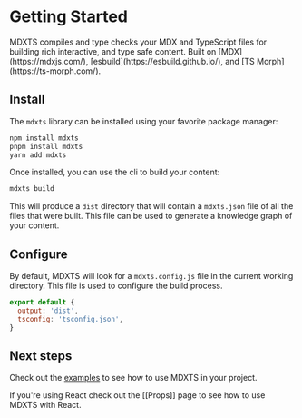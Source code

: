 # Getting Started

<Summary>
  MDXTS compiles and type checks your MDX and TypeScript files for building rich
  interactive, and type safe content. Built on [MDX](https://mdxjs.com/),
  [esbuild](https://esbuild.github.io/), and [TS Morph](https://ts-morph.com/).
</Summary>

## Install

The `mdxts` library can be installed using your favorite package manager:

```bash
npm install mdxts
pnpm install mdxts
yarn add mdxts
```

Once installed, you can use the cli to build your content:

```bash
mdxts build
```

This will produce a `dist` directory that will contain a `mdxts.json` file of all the files that were built. This file can be used to generate a knowledge graph of your content.

## Configure

By default, MDXTS will look for a `mdxts.config.js` file in the current working directory. This file is used to configure the build process.

```mdxts.config.js
export default {
  output: 'dist',
  tsconfig: 'tsconfig.json',
}
```

## Next steps

Check out the [examples](/examples) to see how to use MDXTS in your project.

If you're using React check out the [[Props]] page to see how to use MDXTS with React.
